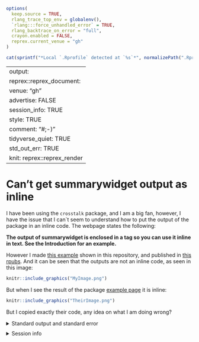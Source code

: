 ```r
options(
  keep.source = TRUE,
  rlang_trace_top_env = globalenv(),
  `rlang:::force_unhandled_error` = TRUE,
  rlang_backtrace_on_error = "full",
  crayon.enabled = FALSE,
  reprex.current_venue = "gh"
)
```

```r
cat(sprintf("*Local `.Rprofile` detected at `%s`*", normalizePath(".Rprofile")))
```

---
output:
  reprex::reprex_document:
    venue: "gh"
    advertise: FALSE
    session_info: TRUE
    style: TRUE
    comment: "#;-)"
    tidyverse_quiet: TRUE
    std_out_err: TRUE
knit: reprex::reprex_render
---

# Can't get summarywidget output as inline

I have been using the `crosstalk` package, and I am a big fan, however, I have the issue that I can`t seem to understand how to put the output of the package in an inline code. The webpage states the following:

**The output of summarywidget is enclosed in a <span> tag so you can use it inline in text. See the Introduction for an example.**

However I made [this example](https://github.com/derek-corcoran-barrios/SummaryWidgetQuestion/blob/master/example.Rmd) shown in this repository, and published in [this rpubs](https://rpubs.com/derek_corcoran/SummaryWidget). And it can be seen that the outputs are not an inline code, as seen in this image:

```r
knitr::include_graphics("MyImage.png")
```

But when I see the result of the package [example page](https://kent37.github.io/summarywidget/index.html) it is inline:

```r
knitr::include_graphics("TheirImage.png")
```

But I copied exactly their code, any idea on what I am doing wrong?


<details style="margin-bottom:10px;">
<summary>Standard output and standard error</summary>
`/home/derek/Documents/SummaryWidgetQuestion/ReprexQuestion_reprex_std_out_err.txt`
</details>

<details style="margin-bottom:10px;">
<summary>Session info</summary>
```r
sessioninfo::session_info()
```
</details>
